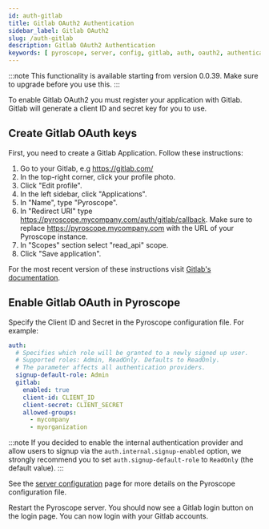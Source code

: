 ```yaml
---
id: auth-gitlab
title: Gitlab OAuth2 Authentication
sidebar_label: Gitlab OAuth2
slug: /auth-gitlab
description: Gitlab OAuth2 Authentication
keywords: [ pyroscope, server, config, gitlab, auth, oauth2, authentication ]
---
```


:::note
This functionality is available starting from version 0.0.39. Make sure to upgrade before you use this.
:::

To enable Gitlab OAuth2 you must register your application with Gitlab. Gitlab will generate a client ID and secret key for you to use.

## Create Gitlab OAuth keys

First, you need to create a Gitlab Application. Follow these instructions:

1. Go to your Gitlab, e.g https://gitlab.com/
1. In the top-right corner, click your profile photo.
1. Click "Edit profile".
1. In the left sidebar, click "Applications".
1. In "Name", type "Pyroscope".
1. In "Redirect URI" type https://pyroscope.mycompany.com/auth/gitlab/callback. Make sure to replace https://pyroscope.mycompany.com with the URL of your Pyroscope instance.
1. In "Scopes" section select "read_api" scope.
1. Click "Save application".

For the most recent version of these instructions visit [Gitlab's documentation](https://docs.gitlab.com/ee/integration/oauth_provider.html#user-owned-applications).

## Enable Gitlab OAuth in Pyroscope

Specify the Client ID and Secret in the Pyroscope configuration file. For example:

```yaml
auth:
  # Specifies which role will be granted to a newly signed up user.
  # Supported roles: Admin, ReadOnly. Defaults to ReadOnly.
  # The parameter affects all authentication providers.
  signup-default-role: Admin
  gitlab:
    enabled: true
    client-id: CLIENT_ID
    client-secret: CLIENT_SECRET
    allowed-groups:
      - mycompany
      - myorganization
```

:::note
If you decided to enable the internal authentication provider and allow users to signup via the
`auth.internal.signup-enabled` option, we strongly recommend you to set `auth.signup-default-role` to `ReadOnly` (the default value).
:::

See the [server configuration](configuration.mdx) page for more details on the Pyroscope configuration file.

Restart the Pyroscope server. You should now see a Gitlab login button on the login page. You can now login with your Gitlab accounts.
